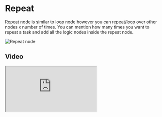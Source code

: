 # Repeat


Repeat node is similar to loop node however you can repeat/loop over other nodes x number of times. You can mention how many times you want to repeat a task and add all the logic nodes inside the repeat node.

<Image src={repeat} alt="Repeat node" width={1200} />

## Video

<iframe
    className="aspect-video w-full"
    src="https://www.youtube.com/embed/cKNcVRfPI30?si=seDNV8fX7-2YTaPu"
    allow="accelerometer; autoplay; clipboard-write; encrypted-media; gyroscope; picture-in-picture;
    allowfullscreen>
    width="80%"
/>
